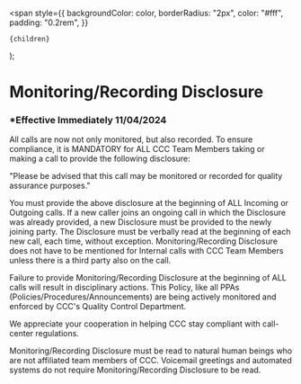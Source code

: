 <span
style={{
      backgroundColor: color,
      borderRadius: "2px",
      color: "#fff",
      padding: "0.2rem",
    }}

>

    {children}

  </span>
);

# Monitoring/Recording Disclosure

### \*Effective Immediately 11/04/2024

All calls are now not only monitored, but also recorded. To ensure compliance, it is
<Highlight color="#ff2600">MANDATORY</Highlight> for ALL CCC Team Members taking or making a call to provide the following disclosure:

"Please be advised that this call may be monitored or recorded for quality assurance purposes."

You must provide the above disclosure at the beginning of ALL Incoming or Outgoing calls. If a new caller joins an
ongoing call in which the Disclosure was already provided, a new Disclosure must be provided to the newly joining
party. The Disclosure must be verbally read at the beginning of each new call, each time, without exception.
Monitoring/Recording Disclosure does not have to be mentioned for Internal calls with CCC Team Members unless
there is a third party also on the call.

Failure to provide Monitoring/Recording Disclosure at the beginning of ALL calls will result in disciplinary actions.
This Policy, like all PPAs (Policies/Procedures/Announcements) are being actively monitored and enforced by CCC's
Quality Control Department.

We appreciate your cooperation in helping CCC stay compliant with call-center regulations.

Monitoring/Recording Disclosure must be read to natural human beings who are not affiliated team members of
CCC. Voicemail greetings and automated systems do not require Monitoring/Recording Disclosure to be read.
